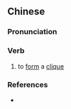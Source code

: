 {{also|拉帮结派}}
==Chinese==
{{zh-forms|s=拉帮结派}}

===Pronunciation===
{{zh-pron
|m=lābāng-jiépài
|c=laai1 bong1 git3 paai3
|cat=v
}}

===Verb===
{{zh-verb}}

# to [[form]] a [[clique]]
#: {{zh-x|甚至 鬧 起 彆[别]扭 來，她們 也 是 拉幫結派 的 去。|Even if they were going through a rough patch, they would still go in '''split-up groups'''.|ref='''2008:''' Qin Yong (秦俑), ''[http://www.xiaoxiaoshuo.com/chengchang/20090226/176.html 化妝]''}}

===References===
* {{cite-web|url=http://www.nciku.com|title=拉帮结派|work=nciku|language=Mandarin/English|accessdate=2009-08-15}}